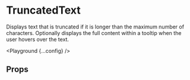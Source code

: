 
# TruncatedText

Displays text that is truncated if it is longer than the maximum number of characters. Optionally displays the full content within a tooltip when the user hovers over the text.

<Playground {...config} />

## Props

<PropsTable propsConfig={config.props} />
